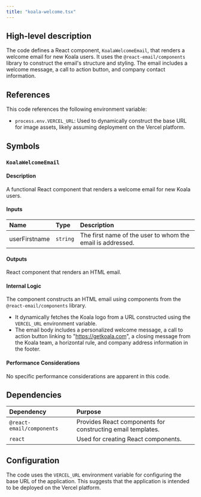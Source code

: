 ```yaml
---
title: "koala-welcome.tsx"
---
```


## High-level description
The code defines a React component, `KoalaWelcomeEmail`, that renders a welcome email for new Koala users. It uses the `@react-email/components` library to construct the email's structure and styling. The email includes a welcome message, a call to action button, and company contact information.

## References
This code references the following environment variable:
- `process.env.VERCEL_URL`: Used to dynamically construct the base URL for image assets, likely assuming deployment on the Vercel platform.

## Symbols

### `KoalaWelcomeEmail`
#### Description
A functional React component that renders a welcome email for new Koala users.

#### Inputs
| Name | Type | Description |
|:-----|:-----|:------------|
| userFirstname | `string` | The first name of the user to whom the email is addressed. |

#### Outputs
React component that renders an HTML email.

#### Internal Logic
The component constructs an HTML email using components from the `@react-email/components` library. 
- It dynamically fetches the Koala logo from a URL constructed using the `VERCEL_URL` environment variable. 
- The email body includes a personalized welcome message, a call to action button linking to "https://getkoala.com", a closing message from the Koala team, a horizontal rule, and company address information in the footer.

#### Performance Considerations
No specific performance considerations are apparent in this code.

## Dependencies
| Dependency | Purpose |
|:-----------|:--------|
| `@react-email/components` | Provides React components for constructing email templates. |
| `react` | Used for creating React components. |

## Configuration
The code uses the `VERCEL_URL` environment variable for configuring the base URL of the application. This suggests that the application is intended to be deployed on the Vercel platform.
